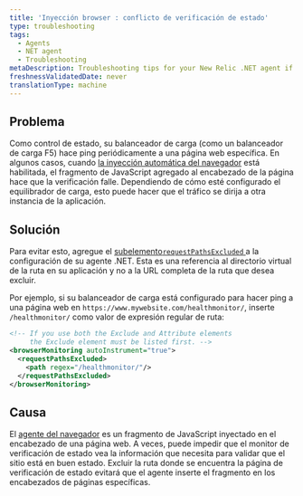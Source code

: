 ```yaml
---
title: 'Inyección browser : conflicto de verificación de estado'
type: troubleshooting
tags:
  - Agents
  - NET agent
  - Troubleshooting
metaDescription: Troubleshooting tips for your New Relic .NET agent if your webpage health check is failing.
freshnessValidatedDate: never
translationType: machine
---
```


## Problema

Como control de estado, su balanceador de carga (como un balanceador de carga F5) hace ping periódicamente a una página web específica. En algunos casos, cuando [la inyección automática del navegador](/docs/agents/net-agent/additional-installation/new-relic-browser-net-agent) está habilitada, el fragmento de JavaScript [<InlinePopover type="browser"/>](/docs/browser/new-relic-browser/getting-started/introduction-new-relic-browser)agregado al encabezado de la página hace que la verificación falle. Dependiendo de cómo esté configurado el equilibrador de carga, esto puede hacer que el tráfico se dirija a otra instancia de la aplicación.

## Solución

Para evitar esto, agregue el [subelemento`requestPathsExcluded` ](/docs/agents/net-agent/configuration/net-agent-configuration#browser-path-exclusion)a la configuración de su agente .NET. Esta es una referencia al directorio virtual de la ruta en su aplicación y no a la URL completa de la ruta que desea excluir.

Por ejemplo, si su balanceador de carga está configurado para hacer ping a una página web en `https://www.mywebsite.com/healthmonitor/`, inserte `/healthmonitor/` como valor de expresión regular de ruta:

```xml
<!-- If you use both the Exclude and Attribute elements
     the Exclude element must be listed first. -->
<browserMonitoring autoInstrument="true">
  <requestPathsExcluded>
    <path regex="/healthmonitor/"/>
  </requestPathsExcluded>
</browserMonitoring>
```

## Causa

El [agente del navegador](/docs/browser/new-relic-browser/installation/install-new-relic-browser-agent) es un fragmento de JavaScript inyectado en el encabezado de una página web. A veces, puede impedir que el monitor de verificación de estado vea la información que necesita para validar que el sitio está en buen estado. Excluir la ruta donde se encuentra la página de verificación de estado evitará que el agente inserte el fragmento en los encabezados de páginas específicas.